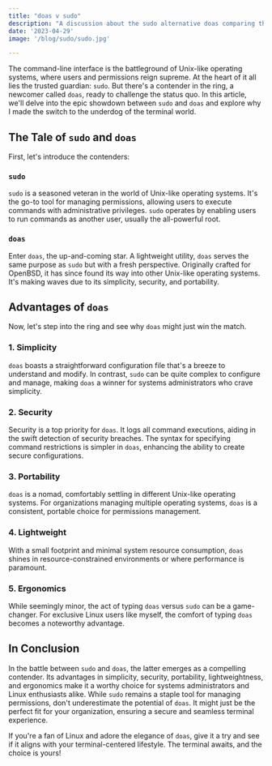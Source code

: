 ```yaml
---
title: "doas v sudo"
description: "A discussion about the sudo alternative doas comparing the two and why I switched to doas."
date: '2023-04-29'
image: '/blog/sudo/sudo.jpg'

---
```



The command-line interface is the battleground of Unix-like operating systems, where users and permissions reign supreme. At the heart of it all lies the trusted guardian: `sudo`. But there's a contender in the ring, a newcomer called `doas`, ready to challenge the status quo. In this article, we'll delve into the epic showdown between `sudo` and `doas` and explore why I made the switch to the underdog of the terminal world.

## The Tale of `sudo` and `doas`

First, let's introduce the contenders:

### `sudo`

`sudo` is a seasoned veteran in the world of Unix-like operating systems. It's the go-to tool for managing permissions, allowing users to execute commands with administrative privileges. `sudo` operates by enabling users to run commands as another user, usually the all-powerful root.

### `doas`

Enter `doas`, the up-and-coming star. A lightweight utility, `doas` serves the same purpose as `sudo` but with a fresh perspective. Originally crafted for OpenBSD, it has since found its way into other Unix-like operating systems. It's making waves due to its simplicity, security, and portability.

## Advantages of `doas`

Now, let's step into the ring and see why `doas` might just win the match.

### 1. **Simplicity**

`doas` boasts a straightforward configuration file that's a breeze to understand and modify. In contrast, `sudo` can be quite complex to configure and manage, making `doas` a winner for systems administrators who crave simplicity.

### 2. **Security**

Security is a top priority for `doas`. It logs all command executions, aiding in the swift detection of security breaches. The syntax for specifying command restrictions is simpler in `doas`, enhancing the ability to create secure configurations.

### 3. **Portability**

`doas` is a nomad, comfortably settling in different Unix-like operating systems. For organizations managing multiple operating systems, `doas` is a consistent, portable choice for permissions management.

### 4. **Lightweight**

With a small footprint and minimal system resource consumption, `doas` shines in resource-constrained environments or where performance is paramount.

### 5. **Ergonomics**

While seemingly minor, the act of typing `doas` versus `sudo` can be a game-changer. For exclusive Linux users like myself, the comfort of typing `doas` becomes a noteworthy advantage.

## In Conclusion

In the battle between `sudo` and `doas`, the latter emerges as a compelling contender. Its advantages in simplicity, security, portability, lightweightness, and ergonomics make it a worthy choice for systems administrators and Linux enthusiasts alike. While `sudo` remains a staple tool for managing permissions, don't underestimate the potential of `doas`. It might just be the perfect fit for your organization, ensuring a secure and seamless terminal experience.

If you're a fan of Linux and adore the elegance of `doas`, give it a try and see if it aligns with your terminal-centered lifestyle. The terminal awaits, and the choice is yours!





































